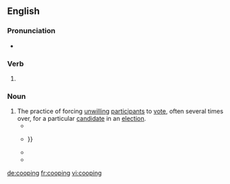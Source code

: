 ==English==

===Pronunciation===
* {{IPA|/ˈkuːpɪŋ/|lang=en}}

===Verb===
{{head|en|present participle}}

# {{present participle of|coop|lang=en|nocat=1}}

===Noun===
{{en-noun|-}}

# The practice of forcing [[unwilling]] [[participant]]s to [[vote]], often several times over, for a particular [[candidate]] in an [[election]].
#* {{quote-book|year=1907|author=William Page|title=The Victoria history of the county of Suffolk|volume=2|passage=The restriction (1835) of the time of voting to one day reduced the practice of '''cooping'''.}}
#* {{quote-book|year=1977|author=Aubrey C. Land, Lois Green Carr, Edward C. Papenfuse, Morris Leon Radoff|title=Law, society, and politics in early Maryland|passage='''Cooping''', the political version of the shanghai, involved kidnapping citizens {{...}}}}
#* {{quote-book|year=2001|author=Paul Knepper|title=Explaining criminal conduct: theories and systems in criminology|passage=The Tories also engaged in "'''cooping'''," intimidating people into voting Tory.}}
#* {{quote-book|title=Gothic Evolutions: Poetry, Tales, Context, Theory|editor=Corinna Wagner|passage=Since then, there have been many other theories, including death from delirium tremens, mugging, and "'''cooping'''" (the electioneering practice of kidnapping and holding people in rooms, plying them with alcohol and/or opium and then forcing them to vote repeatedly at different locations).|url=https://books.google.com/books?id=lym_AwAAQBAJ&lpg=PA202&dq=%22cooping%20the%22&pg=PA202#v=onepage&q=%22cooping%20the%22&f=false|year=2014}}

[[de:cooping]]
[[fr:cooping]]
[[vi:cooping]]